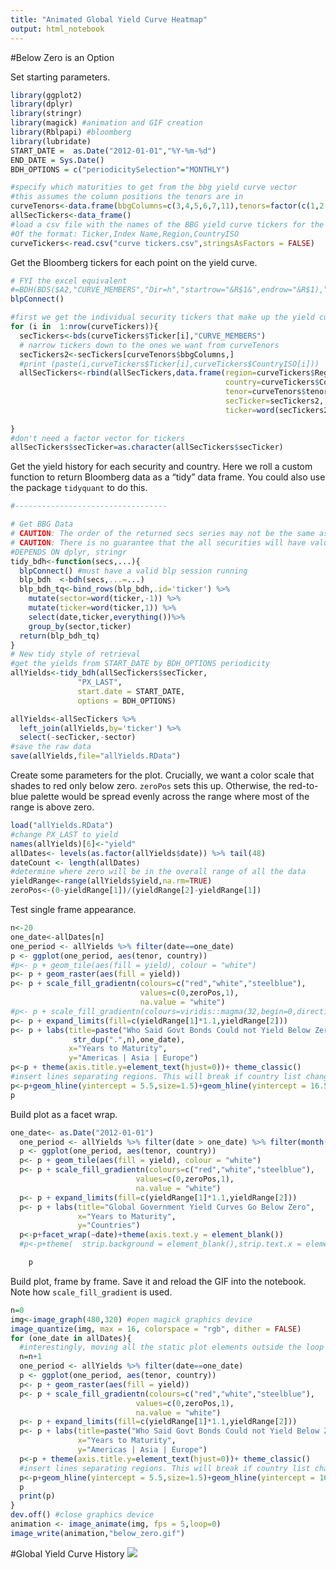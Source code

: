 ```yaml
---
title: "Animated Global Yield Curve Heatmap"
output: html_notebook
---
```


#Below Zero is an Option

Set starting parameters.

```r
library(ggplot2)
library(dplyr)
library(stringr)
library(magick) #animation and GIF creation
library(Rblpapi) #bloomberg
library(lubridate)
START_DATE =  as.Date("2012-01-01","%Y-%m-%d")
END_DATE = Sys.Date()
BDH_OPTIONS = c("periodicitySelection"="MONTHLY")

#specify which maturities to get from the bbg yield curve vector
#this assumes the column positions the tenors are in
curveTenors<-data.frame(bbgColumns=c(3,4,5,6,7,11),tenors=factor(c(1,2,3,4,5,10)))
allSecTickers<-data_frame()
#load a csv file with the names of the BBG yield curve tickers for the countries we want
#Of the format: Ticker,Index Name,Region,CountryISO
curveTickers<-read.csv("curve tickers.csv",stringsAsFactors = FALSE)

```
Get the Bloomberg tickers for each point on the yield curve.
```r
# FYI the excel equivalent
#=BDH(BDS($A2,"CURVE_MEMBERS","Dir=h","startrow="&R$1&",endrow="&R$1),"PX_LAST",$M$1,$M$1,"fill=x")
blpConnect()

#first we get the individual security tickers that make up the yield curves.
for (i in  1:nrow(curveTickers)){
  secTickers<-bds(curveTickers$Ticker[i],"CURVE_MEMBERS")
  # narrow tickers down to the ones we want from curveTenors
  secTickers2<-secTickers[curveTenors$bbgColumns,]
  #print (paste(i,curveTickers$Ticker[i],curveTickers$CountryISO[i]))
  allSecTickers<-rbind(allSecTickers,data.frame(region=curveTickers$Region[i],
                                                country=curveTickers$CountryISO[i],
                                                tenor=curveTenors$tenors,
                                                secTicker=secTickers2,
                                                ticker=word(secTickers2,1)))
  
}
#don't need a factor vector for tickers
allSecTickers$secTicker=as.character(allSecTickers$secTicker)

```
Get the yield history for each security and country.  Here we roll a custom function to return Bloomberg data as a "tidy" data frame.  You could also use the package `tidyquant` to do this.
```r
#----------------------------------

# Get BBG Data
# CAUTION: The order of the returned secs series may not be the same as order of the secs inputs
# CAUTION: There is no guarantee that the all securities will have values for the same dates.
#DEPENDS ON dplyr, stringr
tidy_bdh<-function(secs,...){
  blpConnect() #must have a valid blp session running
  blp_bdh  <-bdh(secs,...=...)
  blp_bdh_tq<-bind_rows(blp_bdh,.id='ticker') %>%
    mutate(sector=word(ticker,-1)) %>% 
    mutate(ticker=word(ticker,1)) %>% 
    select(date,ticker,everything())%>%
    group_by(sector,ticker)
  return(blp_bdh_tq)
}
# New tidy style of retrieval
#get the yields from START_DATE by BDH_OPTIONS periodicity
allYields<-tidy_bdh(allSecTickers$secTicker,
               "PX_LAST",
               start.date = START_DATE,
               options = BDH_OPTIONS)

allYields<-allSecTickers %>% 
  left_join(allYields,by='ticker') %>% 
  select(-secTicker,-sector)
#save the raw data
save(allYields,file="allYields.RData")
```
Create some parameters for the plot.  Crucially, we want a color scale that shades to red only below zero. `zeroPos` sets this up.  Otherwise, the red-to-blue palette would be spread evenly across the range where most of the range is above zero.
```r
load("allYields.RData")
#change PX_LAST to yield
names(allYields)[6]<-"yield"
allDates<- levels(as.factor(allYields$date)) %>% tail(48)
dateCount <- length(allDates)
#determine where zero will be in the overall range of all the data
yieldRange<-range(allYields$yield,na.rm=TRUE)
zeroPos<-(0-yieldRange[1])/(yieldRange[2]-yieldRange[1])

```
Test single frame appearance.
```r
n<-20
one_date<-allDates[n]
one_period <- allYields %>% filter(date==one_date)
p <- ggplot(one_period, aes(tenor, country))
#p<- p + geom_tile(aes(fill = yield), colour = "white")
p<- p + geom_raster(aes(fill = yield))
p<- p + scale_fill_gradientn(colours=c("red","white","steelblue"),
                             values=c(0,zeroPos,1),
                             na.value = "white")
#p<- p + scale_fill_gradientn(colours=viridis::magma(32,begin=0,direction = #1))
p<- p + expand_limits(fill=c(yieldRange[1]*1.1,yieldRange[2]))
p<- p + labs(title=paste("Who Said Govt Bonds Could not Yield Below Zero?\n",
              str_dup(".",n),one_date),
             x="Years to Maturity",
             y="Americas | Asia | Europe")
p<-p + theme(axis.title.y=element_text(hjust=0))+ theme_classic()
#insert lines separating regions. This will break if country list changes
p<-p+geom_hline(yintercept = 5.5,size=1.5)+geom_hline(yintercept = 16.5,size=1.5)
p
```
Build plot as a facet wrap.
```r
one_date<- as.Date("2012-01-01")
  one_period <- allYields %>% filter(date > one_date) %>% filter(month(date)==8)
  p <- ggplot(one_period, aes(tenor, country))
  p<- p + geom_tile(aes(fill = yield), colour = "white")
  p<- p + scale_fill_gradientn(colours=c("red","white","steelblue"),
                            values=c(0,zeroPos,1),
                            na.value = "white")
  p<- p + expand_limits(fill=c(yieldRange[1]*1.1,yieldRange[2]))
  p<- p + labs(title="Global Government Yield Curves Go Below Zero",
               x="Years to Maturity",
               y="Countries")
  p<-p+facet_wrap(~date)+theme(axis.text.y = element_blank())
  #p<-p+theme(  strip.background = element_blank(),strip.text.x = element_blank())

    p

```
Build plot, frame by frame.  Save it and reload the GIF into the notebook.  Note how `scale_fill_gradient` is used.
```r
n=0
img<-image_graph(480,320) #open magick graphics device
image_quantize(img, max = 16, colorspace = "rgb", dither = FALSE)
for (one_date in allDates){
  #interestingly, moving all the static plot elements outside the loop slows down rendering.
  n=n+1
  one_period <- allYields %>% filter(date==one_date)
  p <- ggplot(one_period, aes(tenor, country))
  p<- p + geom_raster(aes(fill = yield))
  p<- p + scale_fill_gradientn(colours=c("red","white","steelblue"),
                            values=c(0,zeroPos,1),
                            na.value = "white")
  p<- p + expand_limits(fill=c(yieldRange[1]*1.1,yieldRange[2]))
  p<- p + labs(title=paste("Who Said Govt Bonds Could not Yield Below Zero?\n",str_dup(".",n),one_date),
               x="Years to Maturity",
               y="Americas | Asia | Europe")
  p<-p + theme(axis.title.y=element_text(hjust=0))+ theme_classic()
  #insert lines separating regions. This will break if country list changes
  p<-p+geom_hline(yintercept = 5.5,size=1.5)+geom_hline(yintercept = 16.5,size=1.5)
  p
  print(p)
}
dev.off() #close graphics device
animation <- image_animate(img, fps = 5,loop=0)
image_write(animation,"below_zero.gif")

```
#Global Yield Curve History
![](below_zero.gif)
